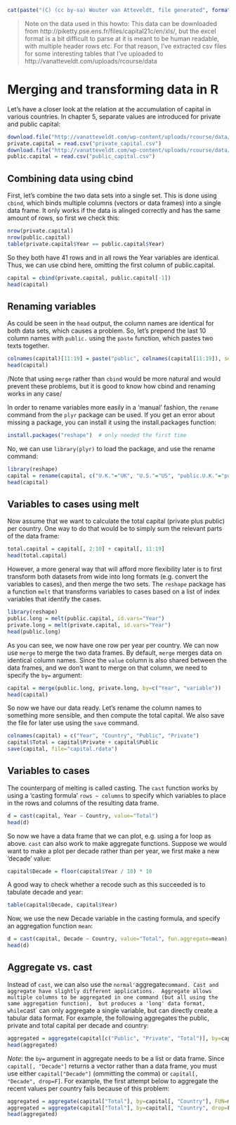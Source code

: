 ```r
cat(paste("(C) (cc by-sa) Wouter van Atteveldt, file generated", format(Sys.Date(), format="%B %d %Y")))
```

> Note on the data used in this howto: 
> This data can be downloaded from http://piketty.pse.ens.fr/files/capital21c/en/xls/, 
> but the excel format is a bit difficult to parse at it is meant to be human readable, with multiple header rows etc. 
> For that reason, I've extracted csv files for some interesting tables that I've uploaded to 
> http://vanatteveldt.com/uploads/rcourse/data

Merging and transforming data in R
==================================

Let's have a closer look at the relation at the accumulation of capital in various countries.
In chapter 5, separate values are introduced for private and public capital: 

```r
download.file("http://vanatteveldt.com/wp-content/uploads/rcourse/data/private_capital.csv", destfile="private_capital.csv")
private.capital = read.csv("private_capital.csv")
download.file("http://vanatteveldt.com/wp-content/uploads/rcourse/data/public_capital.csv", destfile="public_capital.csv")
public.capital = read.csv("public_capital.csv")
```

Combining data using cbind
----

First, let's combine the two data sets into a single set. 
This is done using `cbind`, which binds multiple columns (vectors or data frames) into a single data frame. 
It only works if the data  is alinged correctly and has the same amount of rows, so first we check this:

```r
nrow(private.capital)
nrow(public.capital)
table(private.capital$Year == public.capital$Year)
```

So they both have 41 rows and in all rows the Year variables are identical. 
Thus, we can use cbind here, omitting the first column of public.capital. 

```r
capital = cbind(private.capital, public.capital[-1])
head(capital)
```

Renaming variables
----

As could be seen in the `head` output, the column names are identical for both data sets, which causes a problem.
So, let's prepend the last 10 column names with `public.` using the `paste` function, which pastes two texts together.

```r
colnames(capital)[11:19] = paste("public", colnames(capital[11:19]), sep=".")
head(capital)
```

/Note that using `merge` rather than `cbind` would be more natural and would prevent these problems, but it is good to know how cbind and renaming works in any case/

In order to rename variables more easily in a 'manual' fashion, the `rename` command from the `plyr` package can be used. 
If you get an error about missing a package, you can install it using the install.packages function:

```r
install.packages("reshape")  # only needed the first time
```

No, we can use `library(plyr)` to load the package, and use the rename command:

```r
library(reshape)
capital = rename(capital, c("U.K."="UK", "U.S."="US", "public.U.K."="public.UK", "public.U.S."="public.US"))
head(capital)
```

Variables to cases using melt
----

Now assume that we want to calculate the total capital (private plus public) per country.
One way to do that would be to simply sum the relevant parts of the data frame:

```r
total.capital = capital[, 2:10] + capital[, 11:19]
head(total.capital)
```

However, a more general way that will afford more flexibility later is to first transform both datasets from wide into long formats
(e.g. convert the variables to cases), and then merge the two sets. 
The `reshape` package has a function `melt` that transforms variables to cases based on a list of index variables that identify the cases.

```r
library(reshape)
public.long = melt(public.capital, id.vars="Year")
private.long = melt(private.capital, id.vars="Year")
head(public.long)
```

As you can see, we now have one row per year per country. 
We can now use `merge` to merge the two data frames. 
By default, `merge` merges data on identical column names. 
Since the `value` column is also shared between the data frames, 
and we don't want to merge on that column,
we need to specify the `by=` argument:

```r
capital = merge(public.long, private.long, by=c("Year", "variable"))
head(capital)
```

So now we have our data ready. 
Let's rename the column names to something more sensible, and then compute the total capital. 
We also save the file for later use using the `save` command.

```r
colnames(capital) = c("Year", "Country", "Public", "Private")
capital$Total = capital$Private + capital$Public
save(capital, file="capital.rdata")
```

Variables to cases
---

The counterparg of melting is called casting.
The `cast` function works by using a 'casting formula' `rows ~ columns` to specify which variables to place in the rows and columns of the resulting data frame.

```r
d = cast(capital, Year ~ Country, value="Total")
head(d)
```

So now we have a data frame that we can plot, e.g. using a for loop as above. 
`cast` can also work to make aggregate functions.
Suppose we would want to make a plot per decade rather than per year, we first make a new 'decade' value:

```r
capital$Decade = floor(capital$Year / 10) * 10
```

A good way to check whether a recode such as this succeeded is to tabulate decade and year:

```r
table(capital$Decade, capital$Year)
```

Now, we use the new Decade variable in the casting formula, and specify an aggregation function `mean`:

```r
d = cast(capital, Decade ~ Country, value="Total", fun.aggregate=mean)
head(d)
```

Aggregate vs. cast
----

Instead of `cast`, we can also use the `normal' `aggregate` command. Cast and aggregate have slightly different applications. 
Aggregate allows multiple columns to be aggregated in one command (but all using the same aggregation function), 
but produces a 'long' data format, while `cast` can only aggregate a single variable, but can directly create a tabular data format.
For example, the following aggregates the public, private and total capital per decade and country:

```r
aggregated = aggregate(capital[c("Public", "Private", "Total")], by=capital[c("Decade", "Country")], FUN=mean)
head(aggregated)
```

*Note*: the `by=` argument in aggregate needs to be a list or data frame. Since `capital[, "Decade"]` returns a vector rather than a data frame, you must use either `capital["Decade"]` (ommitting the comma) or `capital[, "Decade", drop=F]`. For example, the first attempt below to aggregate the recent values per country fails because of this problem:

```r
aggregated = aggregate(capital["Total"], by=capital[, "Country"], FUN=mean)
aggregated = aggregate(capital["Total"], by=capital[, "Country", drop=F], FUN=mean)
head(aggregated)
```

